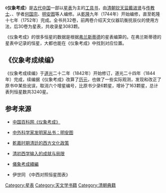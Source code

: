 《'''仪象考成'''》是[[古代中国|古代中国]]一部以[[星表|星表]]为主的[[工具书|工具书]]，由[[清朝|清朝]][[钦天监|钦天监]][[戴进贤|戴进贤]]与[[传教士|传教士]]{{link-de|鲍友管|Anton Gogeisl}}、{{link-sl|刘松龄|Ferdinand Avguštin Hallerstein}}、学者[[何国宗|何国宗]]、[[明安图|明安图]]等人编修。从[[乾隆|乾隆]]九年（1744年）开始编修，直至乾隆十七年（1752年）完成。全书共32卷，前两卷介绍天文仪器玑衡抚辰仪的使用方法，后30卷为星表，共收录星3083颗。

《仪象考成》的很多恒星的数据是根据[[约翰·佛兰斯蒂德|弗兰斯蒂德]]的星表编算的。在弗兰斯蒂德的星表中记录的恒星，大都也能在《仪象考成》中找到对应位置。

==《仪象考成续编》==
《仪象考成续编》于[[道光|道光]]二十二年（1842年）开始修订，道光二十四年（1844年）完成，续编据《仪象考成》改算了[[历元|历元]]，也做了一些实际观测，发现和改正了原书中某些讹误，取消六个增星编号，比原书少录6颗星，增补了163颗星，总计表列恒星数共3240星。

==参考来源==
*{{zh-hans}}[https://web.archive.org/web/20160304192531/http://www.chinabaike.com/article/1/78/447/2007/20070531118429.html 中国百科网《仪象考成》]
*{{zh-hans}}[https://web.archive.org/web/20111014221055/http://lantianyu.net/pdf29/ts086004.htm 中外科学家发明家丛书：明安图]
*{{zh-hans}}[https://archive.is/20130707203550/http://www.lsqn.cn/ChinaHistory/qing/200703/109893_28.html 乾嘉时期清廷的西方文化政策]
*{{zh-hans}}[http://www.lw23.com/paper_145728931/ 清初西学输入的成就与局限]{{dead link|date=2017年11月 |bot=InternetArchiveBot |fix-attempted=yes }}
*{{zh-hant}}[http://art.tze.cn/Refbook/entry.aspx?bi=m.20080515-m300-w001-026&ei=5EE15FC2740914DF5DFBF839D0C5726B15B5F5687766C5B370032C3E6ABAC08799D5A4CA47CFD932&cult=CN&bv=1&Token=FD8AB32B5AD3B04708AEE20B1CC93CDC 儀象考成續編]{{Webarchive|url=https://archive.is/20130424151924/http://art.tze.cn/Refbook/entry.aspx?bi=m.20080515-m300-w001-026&ei=5EE15FC2740914DF5DFBF839D0C5726B15B5F5687766C5B370032C3E6ABAC08799D5A4CA47CFD932&cult=CN&bv=1&Token=FD8AB32B5AD3B04708AEE20B1CC93CDC |date=2013-04-24 }}
*伊世同 《中西对照恒星图表》

[[Category:星表|Category:星表]]
[[Category:天文学书籍|Category:天文学书籍]]
[[Category:清朝典籍|Category:清朝典籍]]